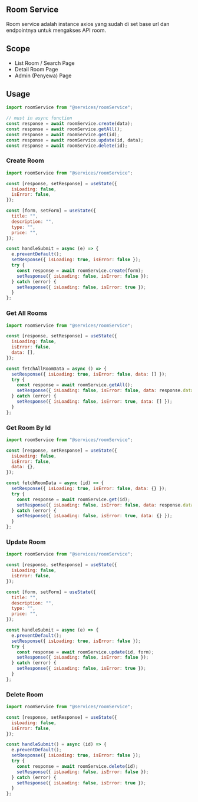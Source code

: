 ## Room Service

Room service adalah instance axios yang sudah di set base url dan endpointnya untuk mengakses API room.

## Scope

- List Room / Search Page
- Detail Room Page
- Admin (Penyewa) Page

## Usage

```js
import roomService from "@services/roomService";

// must in async function
const response = await roomService.create(data);
const response = await roomService.getAll();
const response = await roomService.get(id);
const response = await roomService.update(id, data);
const response = await roomService.delete(id);
```

### Create Room

```js filename="Example CreateRoom"
import roomService from "@services/roomService";

const [response, setResponse] = useState({
  isLoading: false,
  isError: false,
});

const [form, setForm] = useState({
  title: "",
  description: "",
  type: "",
  price: "",
});

const handleSubmit = async (e) => {
  e.preventDefault();
  setResponse({ isLoading: true, isError: false });
  try {
    const response = await roomService.create(form);
    setResponse({ isLoading: false, isError: false });
  } catch (error) {
    setResponse({ isLoading: false, isError: true });
  }
};
```

### Get All Rooms

```js filename="Example GetAllRooms"
import roomService from "@services/roomService";

const [response, setResponse] = useState({
  isLoading: false,
  isError: false,
  data: [],
});

const fetchAllRoomData = async () => {
  setResponse({ isLoading: true, isError: false, data: [] });
  try {
    const response = await roomService.getAll();
    setResponse({ isLoading: false, isError: false, data: response.data });
  } catch (error) {
    setResponse({ isLoading: false, isError: true, data: [] });
  }
};
```

### Get Room By Id

```js filename="Example GetRoomById"
import roomService from "@services/roomService";

const [response, setResponse] = useState({
  isLoading: false,
  isError: false,
  data: {},
});

const fetchRoomData = async (id) => {
  setResponse({ isLoading: true, isError: false, data: {} });
  try {
    const response = await roomService.get(id);
    setResponse({ isLoading: false, isError: false, data: response.data });
  } catch (error) {
    setResponse({ isLoading: false, isError: true, data: {} });
  }
};
```

### Update Room

```js filename="Example UpdateRoom"
import roomService from "@services/roomService";

const [response, setResponse] = useState({
  isLoading: false,
  isError: false,
});

const [form, setForm] = useState({
  title: "",
  description: "",
  type: "",
  price: "",
});

const handleSubmit = async (e) => {
  e.preventDefault();
  setResponse({ isLoading: true, isError: false });
  try {
    const response = await roomService.update(id, form);
    setResponse({ isLoading: false, isError: false });
  } catch (error) {
    setResponse({ isLoading: false, isError: true });
  }
};
```

### Delete Room

```js filename="Example DeleteRoom"
import roomService from "@services/roomService";

const [response, setResponse] = useState({
  isLoading: false,
  isError: false,
});

const handleSubmit() = async (id) => {
  e.preventDefault();
  setResponse({ isLoading: true, isError: false });
  try {
    const response = await roomService.delete(id);
    setResponse({ isLoading: false, isError: false });
  } catch (error) {
    setResponse({ isLoading: false, isError: true });
  }
};
```

```

```
